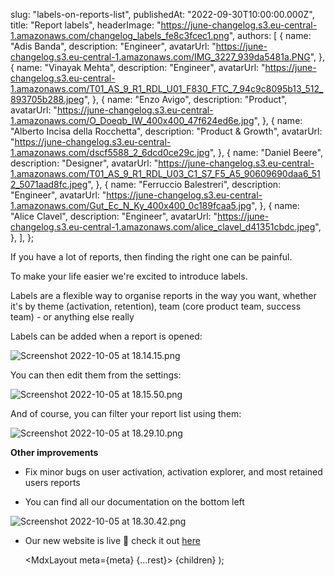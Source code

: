 
  slug: "labels-on-reports-list",
  publishedAt: "2022-09-30T10:00:00.000Z",
  title: "Report labels",
  headerImage:
    "https://june-changelog.s3.eu-central-1.amazonaws.com/changelog_labels_fe8c3fcec1.png",
  authors: [
    {
      name: "Adis Banda",
      description: "Engineer",
      avatarUrl:
        "https://june-changelog.s3.eu-central-1.amazonaws.com/IMG_3227_939da5481a.PNG",
    },
    {
      name: "Vinayak Mehta",
      description: "Engineer",
      avatarUrl:
        "https://june-changelog.s3.eu-central-1.amazonaws.com/T01_AS_9_R1_RDL_U01_F830_FTC_7_94c9c8095b13_512_893705b288.jpeg",
    },
    {
      name: "Enzo Avigo",
      description: "Product",
      avatarUrl:
        "https://june-changelog.s3.eu-central-1.amazonaws.com/O_Doeqb_IW_400x400_47f624ed6e.jpg",
    },
    {
      name: "Alberto Incisa della Rocchetta",
      description: "Product & Growth",
      avatarUrl:
        "https://june-changelog.s3.eu-central-1.amazonaws.com/dscf5588_2_6dcd0ce29c.jpg",
    },
    {
      name: "Daniel Beere",
      description: "Designer",
      avatarUrl:
        "https://june-changelog.s3.eu-central-1.amazonaws.com/T01_AS_9_R1_RDL_U03_C1_S7_F5_A5_90609690daa6_512_5071aad8fc.jpeg",
    },
    {
      name: "Ferruccio Balestreri",
      description: "Engineer",
      avatarUrl:
        "https://june-changelog.s3.eu-central-1.amazonaws.com/Gut_Ec_N_Ky_400x400_0c189fcaa5.jpg",
    },
    {
      name: "Alice Clavel",
      description: "Engineer",
      avatarUrl:
        "https://june-changelog.s3.eu-central-1.amazonaws.com/alice_clavel_d41351cbdc.jpeg",
    },
  ],
};

If you have a lot of reports, then finding the right one can be painful.

To make your life easier we're excited to introduce labels.

Labels are a flexible way to organise reports in the way you want, whether it's by theme (activation, retention), team (core product team, success team) - or anything else really

Labels can be added when a report is opened:

![Screenshot 2022-10-05 at 18.14.15.png](https://june-changelog.s3.eu-central-1.amazonaws.com/Screenshot_2022_10_05_at_18_14_15_fb6b3c402b.png)

You can then edit them from the settings:

![Screenshot 2022-10-05 at 18.15.50.png](https://june-changelog.s3.eu-central-1.amazonaws.com/Screenshot_2022_10_05_at_18_15_50_057d071a4b.png)

And of course, you can filter your report list using them:

![Screenshot 2022-10-05 at 18.29.10.png](https://june-changelog.s3.eu-central-1.amazonaws.com/Screenshot_2022_10_05_at_18_29_10_6f8a2833d9.png)

**Other improvements**

- Fix minor bugs on user activation, activation explorer, and most retained users reports

- You can find all our documentation on the bottom left

![Screenshot 2022-10-05 at 18.30.42.png](https://june-changelog.s3.eu-central-1.amazonaws.com/Screenshot_2022_10_05_at_18_30_42_55591a2a83.png)

- Our new website is live 🎉 check it out [here](https://june.so/)

  <MdxLayout meta={meta} {...rest}>
    {children}
  </MdxLayout>
);
